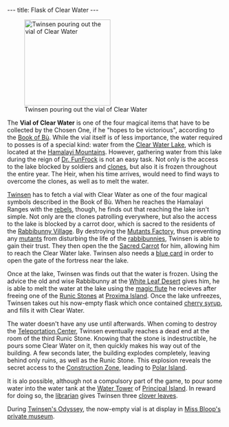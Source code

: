 ---
title: Flask of Clear Water
---

{{twinsunica import}}{{Infobox Item
 |image=
 |type=
 |critical=yes
 |magical=yes
 |unique=yes
 |lba1=yes
 |lba2=
 |upgrades=no
 |rowposition=
 |columnposition=
 |effect=
 |effectamount=
 |purpose=
 |combattype=
 |powerlevel=
 |rate=none
 |range=none
 |damage=none
}}
[[Image:11_runestone_clear_warer.gif|right|200px|thumb|Twinsen pouring out the vial of Clear Water]]

The '''Vial of Clear Water''' is one of the four magical items that have to be collected by the Chosen One, if he "hopes to be victorious", according to the [[Book of Bù]]. While the vial itself is of less importance, the water required to posses is of a special kind: water from the [[Clear Water Lake]], which is located at the [[Hamalayi Mountains]]. However, gathering water from this lake during the reign of [[Dr. FunFrock]] is not an easy task. Not only is the access to the lake blocked by soldiers and [[clones]], but also it is frozen throughout the entire year. The Heir, when his time arrives, would need to find ways to overcome the clones, as well as to melt the water.

[[Twinsen]] has to fetch a vial with Clear Water as one of the four magical symbols described in the Book of Bù. When he reaches the Hamalayi Ranges with the [[rebels]], though, he finds out that reaching the lake isn't simple. Not only are the clones patrolling everywhere, but also the access to the lake is blocked by a carrot door, which is sacred to the residents of the [[Rabbibunny Village]]. By destroying the [[Mutants Factory]], thus preventing any [[mutants]] from disturbing the life of the [[rabbibunnies]], Twinsen is able to gain their trust. They then open the the [[Sacred Carrot]] for him, allowing him to reach the Clear Water lake. Twinsen also needs a [[blue card]] in order to open the gate of the fortress near the lake.

Once at the lake, Twinsen was finds out that the water is frozen. Using the advice the old and wise Rabbibunny at the [[White Leaf Desert]] gives him, he is able to melt the water at the lake using the [[magic flute]] he recieves after freeing one of the [[Runic Stones]] at [[Proxima Island]]. Once the lake unfreezes, Twinsen takes out his now-empty flask which once contained [[cherry syrup]], and fills it with Clear Water.

The water doesn't have any use until afterwards. When coming to destroy the [[Teleportation Center]], Twinsen eventually reaches a dead end at the room of the third Runic Stone. Knowing that the stone is indestructible, he pours some Clear Water on it, then quickly makes his way out of the building. A few seconds later, the building explodes completely, leaving behind only ruins, as well as the Runic Stone. This explosion reveals the secret access to the [[Construction Zone]], leading to [[Polar Island]].


It is alo possible, although not a compulsory part of the game, to pour some water into the water tank at the [[Water Tower]] of [[Principal Island]]. In reward for doing so, the [[librarian]] gives Twinsen three [[clover leaves]].

During [[Twinsen's Odyssey]], the now-empty vial is at display in [[Miss Bloop's private museum]].